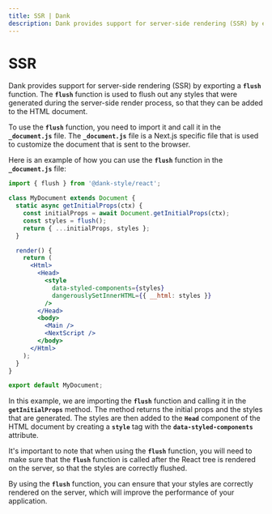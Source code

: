```yaml
---
title: SSR | Dank
description: Dank provides support for server-side rendering (SSR) by exporting a flush function to flush out any styles that were generated during the SSR process.
---
```



<Meta title="configuration/SSR" />

# SSR

Dank provides support for server-side rendering (SSR) by exporting a **`flush`** function. The **`flush`** function is used to flush out any styles that were generated during the server-side render process, so that they can be added to the HTML document.

To use the **`flush`** function, you need to import it and call it in the **`_document.js`** file. The **`_document.js`** file is a Next.js specific file that is used to customize the document that is sent to the browser.

Here is an example of how you can use the **`flush`** function in the **`_document.js`** file:

```jsx
import { flush } from '@dank-style/react';

class MyDocument extends Document {
  static async getInitialProps(ctx) {
    const initialProps = await Document.getInitialProps(ctx);
    const styles = flush();
    return { ...initialProps, styles };
  }

  render() {
    return (
      <Html>
        <Head>
          <style
            data-styled-components={styles}
            dangerouslySetInnerHTML={{ __html: styles }}
          />
        </Head>
        <body>
          <Main />
          <NextScript />
        </body>
      </Html>
    );
  }
}

export default MyDocument;
```

In this example, we are importing the **`flush`** function and calling it in the **`getInitialProps`** method. The method returns the initial props and the styles that are generated. The styles are then added to the **`Head`** component of the HTML document by creating a **`style`** tag with the **`data-styled-components`** attribute.

It's important to note that when using the **`flush`** function, you will need to make sure that the **`flush`** function is called after the React tree is rendered on the server, so that the styles are correctly flushed.

By using the **`flush`** function, you can ensure that your styles are correctly rendered on the server, which will improve the performance of your application.
